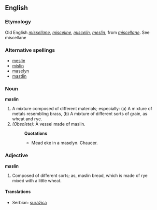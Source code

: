==English==

===Etymology===
Old English ''[[missellane]]'', ''[[misceline]]'', ''[[miscelin]]'', ''[[meslin]]'', from ''[[miscellane]]''. See miscellane

===Alternative spellings===
*[[meslin]]
*[[mislin]]
*[[maselyn]]
*[[mastlin]]

===Noun===
'''maslin'''
# A mixture composed of different materials; especially: (a) A mixture of metals resembling brass, (b) A mixture of different sorts of grain, as wheat and rye.
# ''(Obsolete):'' A vessel made of maslin.
#:'''Quotations'''
#:*Mead eke in a maselyn. Chaucer.

===Adjective===
'''maslin'''
# Composed of different sorts; as, maslin bread, which is made of rye mixed with a little wheat.

====Translations====
*Serbian: [[suražica]]